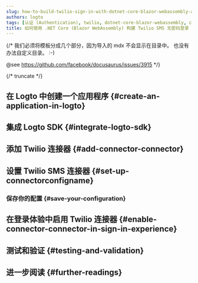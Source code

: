 ```yaml
---
slug: how-to-build-twilio-sign-in-with-dotnet-core-blazor-webassembly-and-logto
authors: logto
tags: [认证 (Authentication), twilio, dotnet-core-blazor-webassembly, c#, 无密码登录, 登录, 登录]
title: 如何使用 .NET Core (Blazor WebAssembly) 构建 Twilio SMS 无密码登录
---
```


{/*
  我们必须将模板分成几个部分，因为导入的 mdx 不会显示在目录中。
  也没有办法自定义目录。 :-)

  @see https://github.com/facebook/docusaurus/issues/3915
*/}



{/* truncate */}

<Intro connector={connector} sdk=".NET Core (Blazor WebAssembly)" link="https://learn.microsoft.com/en-us/aspnet/core/blazor/hosting-models#blazor-webassembly" />

## 在 Logto 中创建一个应用程序 \{#create-an-application-in-logto}

<CreateApplication type="单页应用" framework=".NET Core (Blazor WebAssembly)" />

## 集成 Logto SDK \{#integrate-logto-sdk}

<IntegrateSdk />

## 添加 Twilio 连接器 \{#add-connector-connector}

<AddPasswordlessConnector
  connector={connector}
  connectorType="SMS"
  passwordlessSignUpIdentifier="电话号码"
/>

## 设置 Twilio SMS 连接器 \{#set-up-connectorconfigname}

<ConnectorGuide />

### 保存你的配置 \{#save-your-configuration}

<SaveYourConfiguration connector={connector} />

## 在登录体验中启用 Twilio 连接器 \{#enable-connector-connector-in-sign-in-experience}

<EnablePasswordlessConnector
  connectorType="SMS"
  passwordlessSignUpIdentifier="电话号码"
/>

## 测试和验证 \{#testing-and-validation}

<TestingAndValidation connector={connector} sdk=".NET Core (Blazor WebAssembly)" />

## 进一步阅读 \{#further-readings}

<FurtherReadings />